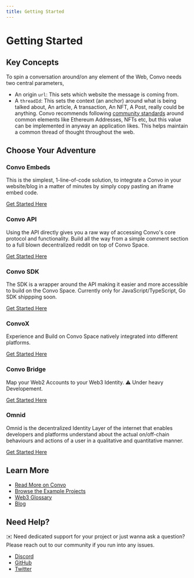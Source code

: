 ---
title: Getting Started
---

# Getting Started

## Key Concepts

To spin a conversation around/on any element of the Web, Convo needs two central parameters,
- An origin `url`: This sets which website the message is coming from.
- A `threadId`: This sets the context (an anchor) around what is being talked about, An article, A transaction, An NFT, A Post, really could be anything. Convo recommends following [community standards](/docs/Convo-API/standards) around common elements like Ethereum Addresses, NFTs etc, but this value can be implemented in anyway an application likes. This helps maintain a common thread of thought throughout the web.

## Choose Your Adventure

### Convo Embeds

This is the simplest, 1-line-of-code solution, to integrate a Convo in your website/blog in a matter of minutes by simply copy pasting an iframe embed code.

[Get Started Here](/docs/Convo-Embeds/dynamic-embeddable-convo)

### Convo API

Using the API directly gives you a raw way of accessing Convo's core protocol and functionality. Build all the way from a simple comment section to a full blown decentralized reddit on top of Convo Space.

[Get Started Here](/docs/Convo-API/api-docs)

### Convo SDK

The SDK is a wrapper around the API making it easier and more accessible to build on the Convo Space. Currently only for JavaScript/TypeScript, Go SDK shippping soon.

[Get Started Here](/docs/Convo-SDK/installation)

### ConvoX

Experience and Build on Convo Space natively integrated into different platforms.

[Get Started Here](/docs/ConvoX/convo-on-decentraland)

### Convo Bridge

Map your Web2 Accounts to your Web3 Identity. ⚠️ Under heavy Developement.

[Get Started Here](/docs/Convo-Bridge/bridge)

### Omnid

Omnid is the decentralized Identity Layer of the internet that enables developers and platforms understand about the actual on/off-chain behaviours and actions of a user in a qualitative and quantitative manner.

[Get Started Here](/docs/Convo-API/omnid)

## Learn More
- [Read More on Convo](/learn/read-about-convo)
- [Browse the Example Projects](/examples/browser)
- [Web3 Glossary](/learn/web3-glossary)
- [Blog](https://blog.cupoc.space/)

## Need Help?

✉️ Need dedicated support for your project or just wanna ask a question? Please reach out to our community if you run into any issues.
- [Discord](https://discord.com/invite/MFtmrng9J7)
- [GitHub](https://github.com/anudit/convo)
- [Twitter](https://twitter.com/0xConvo)
